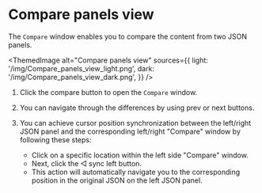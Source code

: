 # Compare panels view

The `Compare` window enables you to compare the content from two JSON panels.


<ThemedImage
    alt="Compare panels view"
    sources={{
        light: '/img/Compare_panels_view_light.png',
        dark: '/img/Compare_panels_view_dark.png',
    }}
/>


1. Click the compare button to open the `Compare` window.

2. You can navigate through the differences by using prev or next buttons.

3. You can achieve cursor position synchronization between the left/right JSON panel and the corresponding left/right "Compare" window by following these steps:
    - Click on a specific location within the left side "Compare" window.
    - Next, click the ◁ sync left button.
    - This action will automatically navigate you to the corresponding position in the original JSON on the left JSON panel.
